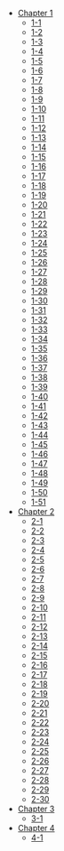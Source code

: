 - [Chapter 1](/Chapter-1/)
  - [1-1](/Chapter-1/1-1/)
  - [1-2](/Chapter-1/1-2/)
  - [1-3](/Chapter-1/1-3/)
  - [1-4](/Chapter-1/1-4/)
  - [1-5](/Chapter-1/1-5/)
  - [1-6](/Chapter-1/1-6/)
  - [1-7](/Chapter-1/1-7/)
  - [1-8](/Chapter-1/1-8/)
  - [1-9](/Chapter-1/1-9/)
  - [1-10](/Chapter-1/1-10/)
  - [1-11](/Chapter-1/1-11/)
  - [1-12](/Chapter-1/1-12/)
  - [1-13](/Chapter-1/1-13/)
  - [1-14](/Chapter-1/1-14/)
  - [1-15](/Chapter-1/1-15/)
  - [1-16](/Chapter-1/1-16/)
  - [1-17](/Chapter-1/1-17/)
  - [1-18](/Chapter-1/1-18/)
  - [1-19](/Chapter-1/1-19/)
  - [1-20](/Chapter-1/1-20/)
  - [1-21](/Chapter-1/1-21/)
  - [1-22](/Chapter-1/1-22/)
  - [1-23](/Chapter-1/1-23/)
  - [1-24](/Chapter-1/1-24/)
  - [1-25](/Chapter-1/1-25/)
  - [1-26](/Chapter-1/1-26/)
  - [1-27](/Chapter-1/1-27/)
  - [1-28](/Chapter-1/1-28/)
  - [1-29](/Chapter-1/1-29/)
  - [1-30](/Chapter-1/1-30/)
  - [1-31](/Chapter-1/1-31/)
  - [1-32](/Chapter-1/1-32/)
  - [1-33](/Chapter-1/1-33/)
  - [1-34](/Chapter-1/1-34/)
  - [1-35](/Chapter-1/1-35/)
  - [1-36](/Chapter-1/1-36/)
  - [1-37](/Chapter-1/1-37/)
  - [1-38](/Chapter-1/1-38/)
  - [1-39](/Chapter-1/1-39/)
  - [1-40](/Chapter-1/1-40/)
  - [1-41](/Chapter-1/1-41/)
  - [1-42](/Chapter-1/1-42/)
  - [1-43](/Chapter-1/1-43/)
  - [1-44](/Chapter-1/1-44/)
  - [1-45](/Chapter-1/1-45/)
  - [1-46](/Chapter-1/1-46/)
  - [1-47](/Chapter-1/1-47/)
  - [1-48](/Chapter-1/1-48/)
  - [1-49](/Chapter-1/1-49/)
  - [1-50](/Chapter-1/1-50/)
  - [1-51](/Chapter-1/1-51/)
- [Chapter 2](/Chapter-2/)
  - [2-1](/Chapter-2/2-1/)
  - [2-2](/Chapter-2/2-2/)
  - [2-3](/Chapter-2/2-3/)
  - [2-4](/Chapter-2/2-4/)
  - [2-5](/Chapter-2/2-5/)
  - [2-6](/Chapter-2/2-6/)
  - [2-7](/Chapter-2/2-7/)
  - [2-8](/Chapter-2/2-8/)
  - [2-9](/Chapter-2/2-9/)
  - [2-10](/Chapter-2/2-10/)
  - [2-11](/Chapter-2/2-11/)
  - [2-12](/Chapter-2/2-12/)
  - [2-13](/Chapter-2/2-13/)
  - [2-14](/Chapter-2/2-14/)
  - [2-15](/Chapter-2/2-15/)
  - [2-16](/Chapter-2/2-16/)
  - [2-17](/Chapter-2/2-17/)
  - [2-18](/Chapter-2/2-18/)
  - [2-19](/Chapter-2/2-19/)
  - [2-20](/Chapter-2/2-20/)
  - [2-21](/Chapter-2/2-21/)
  - [2-22](/Chapter-2/2-22/)
  - [2-23](/Chapter-2/2-23/)
  - [2-24](/Chapter-2/2-24/)
  - [2-25](/Chapter-2/2-25/)
  - [2-26](/Chapter-2/2-26/)
  - [2-27](/Chapter-2/2-27/)
  - [2-28](/Chapter-2/2-28/)
  - [2-29](/Chapter-2/2-29/)
  - [2-30](/Chapter-2/2-30/)
- [Chapter 3](/Chapter-3/)
  - [3-1](/Chapter-3/3-1/)
- [Chapter 4](/Chapter-4/)
  - [4-1](/Chapter-4/4-1/)
